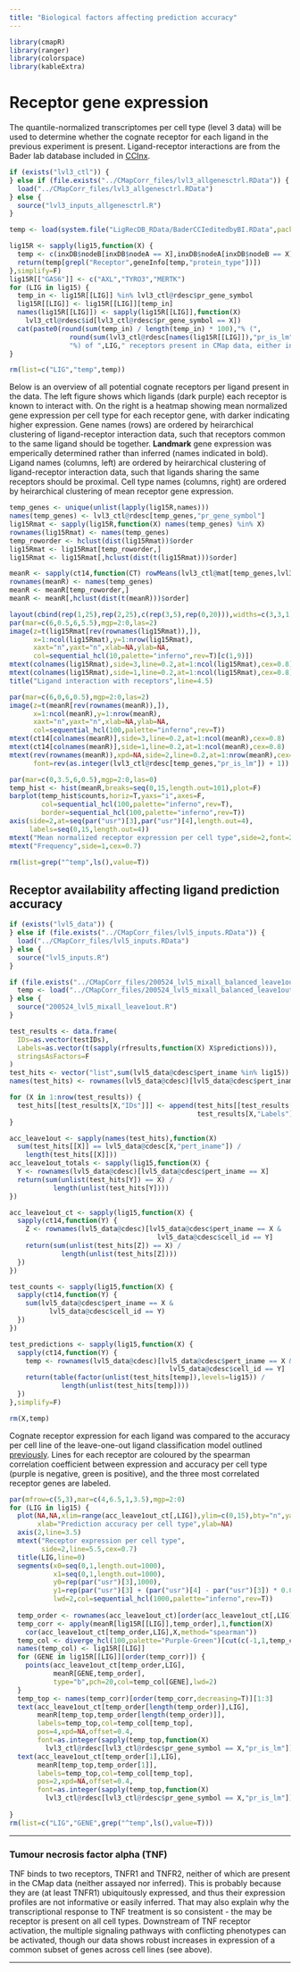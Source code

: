 ```yaml
---
title: "Biological factors affecting prediction accuracy"
---
```

  
```r
library(cmapR)
library(ranger)
library(colorspace)
library(kableExtra)
```


# Receptor gene expression

The quantile-normalized transcriptomes per cell type (level 3 data) will be used to determine whether the cognate receptor for each ligand in the previous experiment is present.  Ligand-receptor interactions are from the Bader lab database included in [CCInx](https://baderlab.github.io/CCInx/).

```r
if (exists("lvl3_ctl")) {
} else if (file.exists("../CMapCorr_files/lvl3_allgenesctrl.RData")) {
  load("../CMapCorr_files/lvl3_allgenesctrl.RData") 
} else {
  source("lvl3_inputs_allgenesctrl.R")
}

temp <- load(system.file("LigRecDB_RData/BaderCCIeditedbyBI.RData",package="CCInx"))

lig15R <- sapply(lig15,function(X) {
  temp <- c(inxDB$nodeB[inxDB$nodeA == X],inxDB$nodeA[inxDB$nodeB == X])
  return(temp[grepl("Receptor",geneInfo[temp,"protein_type"])])
},simplify=F)
lig15R[["GAS6"]] <- c("AXL","TYRO3","MERTK")
for (LIG in lig15) {
  temp_in <- lig15R[[LIG]] %in% lvl3_ctl@rdesc$pr_gene_symbol
  lig15R[[LIG]] <- lig15R[[LIG]][temp_in]
  names(lig15R[[LIG]]) <- sapply(lig15R[[LIG]],function(X) 
    lvl3_ctl@rdesc$id[lvl3_ctl@rdesc$pr_gene_symbol == X])
  cat(paste0(round(sum(temp_in) / length(temp_in) * 100),"% (",
               round(sum(lvl3_ctl@rdesc[names(lig15R[[LIG]]),"pr_is_lm"] == "1") / length(temp_in) * 100),
               "%) of ",LIG," receptors present in CMap data, either inferred or (assayed)."),"\n")
}

rm(list=c("LIG","temp",temp))
```

Below is an overview of all potential cognate receptors per ligand present in the data.  The left figure shows which ligands (dark purple) each receptor is known to interact with.  On the right is a heatmap showing mean normalized gene expression per cell type for each receptor gene, with darker indicating higher expression.  Gene names (rows) are ordered by heirarchical clustering of ligand-receptor interaction data, such that receptors common to the same ligand should be together.  **Landmark** gene expression was emperically determined rather than inferred (names indicated in bold).  Ligand names (columns, left) are ordered by heirarchical clustering of ligand-receptor interaction data, such that ligands sharing the same receptors should be proximal.  Cell type names (columns, right) are ordered by heirarchical clustering of mean receptor gene expression.

```r
temp_genes <- unique(unlist(lapply(lig15R,names)))
names(temp_genes) <- lvl3_ctl@rdesc[temp_genes,"pr_gene_symbol"]
lig15Rmat <- sapply(lig15R,function(X) names(temp_genes) %in% X)
rownames(lig15Rmat) <- names(temp_genes)
temp_roworder <- hclust(dist(lig15Rmat))$order
lig15Rmat <- lig15Rmat[temp_roworder,]
lig15Rmat <- lig15Rmat[,hclust(dist(t(lig15Rmat)))$order]

meanR <- sapply(ct14,function(CT) rowMeans(lvl3_ctl@mat[temp_genes,lvl3_ctl@cdesc$cell_id == CT]))
rownames(meanR) <- names(temp_genes)
meanR <- meanR[temp_roworder,]
meanR <- meanR[,hclust(dist(t(meanR)))$order]

layout(cbind(rep(1,25),rep(2,25),c(rep(3,5),rep(0,20))),widths=c(3,3,1))
par(mar=c(6,0.5,6,5.5),mgp=2:0,las=2)
image(z=t(lig15Rmat[rev(rownames(lig15Rmat)),]),
      x=1:ncol(lig15Rmat),y=1:nrow(lig15Rmat),
      xaxt="n",yaxt="n",xlab=NA,ylab=NA,
      col=sequential_hcl(10,palette="inferno",rev=T)[c(1,9)])
mtext(colnames(lig15Rmat),side=3,line=0.2,at=1:ncol(lig15Rmat),cex=0.8)
mtext(colnames(lig15Rmat),side=1,line=0.2,at=1:ncol(lig15Rmat),cex=0.8)
title("Ligand interaction with receptors",line=4.5)

par(mar=c(6,0,6,0.5),mgp=2:0,las=2)
image(z=t(meanR[rev(rownames(meanR)),]),
      x=1:ncol(meanR),y=1:nrow(meanR),
      xaxt="n",yaxt="n",xlab=NA,ylab=NA,
      col=sequential_hcl(100,palette="inferno",rev=T))
mtext(ct14[colnames(meanR)],side=3,line=0.2,at=1:ncol(meanR),cex=0.8)
mtext(ct14[colnames(meanR)],side=1,line=0.2,at=1:ncol(meanR),cex=0.8)
mtext(rev(rownames(meanR)),xpd=NA,side=2,line=0.2,at=1:nrow(meanR),cex=0.7,
      font=rev(as.integer(lvl3_ctl@rdesc[temp_genes,"pr_is_lm"]) + 1))

par(mar=c(0,3.5,6,0.5),mgp=2:0,las=0)
temp_hist <- hist(meanR,breaks=seq(0,15,length.out=101),plot=F)
barplot(temp_hist$counts,horiz=T,yaxs="i",axes=F,
        col=sequential_hcl(100,palette="inferno",rev=T),
        border=sequential_hcl(100,palette="inferno",rev=T))
axis(side=2,at=seq(par("usr")[3],par("usr")[4],length.out=4),
     labels=seq(0,15,length.out=4))
mtext("Mean normalized receptor expression per cell type",side=2,font=2,line=2)
mtext("Frequency",side=1,cex=0.7)

rm(list=grep("^temp",ls(),value=T))
```

## Receptor availability affecting ligand prediction accuracy

```r
if (exists("lvl5_data")) {
} else if (file.exists("../CMapCorr_files/lvl5_inputs.RData")) {
  load("../CMapCorr_files/lvl5_inputs.RData") 
} else {
  source("lvl5_inputs.R")
}
```

```r
if (file.exists("../CMapCorr_files/200524_lvl5_mixall_balanced_leave1out_results.RData")) {
  temp <- load("../CMapCorr_files/200524_lvl5_mixall_balanced_leave1out_results.RData")
} else {
  source("200524_lvl5_mixall_leave1out.R")
}

test_results <- data.frame(
  IDs=as.vector(testIDs),
  Labels=as.vector(t(sapply(rfresults,function(X) X$predictions))),
  stringsAsFactors=F
)
test_hits <- vector("list",sum(lvl5_data@cdesc$pert_iname %in% lig15))
names(test_hits) <- rownames(lvl5_data@cdesc)[lvl5_data@cdesc$pert_iname %in% lig15]

for (X in 1:nrow(test_results)) {
  test_hits[[test_results[X,"IDs"]]] <- append(test_hits[[test_results[X,"IDs"]]],
                                               test_results[X,"Labels"])
}

acc_leave1out <- sapply(names(test_hits),function(X) 
  sum(test_hits[[X]] == lvl5_data@cdesc[X,"pert_iname"]) / 
    length(test_hits[[X]]))
acc_leave1out_totals <- sapply(lig15,function(X) {
  Y <- rownames(lvl5_data@cdesc)[lvl5_data@cdesc$pert_iname == X]
  return(sum(unlist(test_hits[Y]) == X) / 
           length(unlist(test_hits[Y])))
})

acc_leave1out_ct <- sapply(lig15,function(X) {
  sapply(ct14,function(Y) {
    Z <- rownames(lvl5_data@cdesc)[lvl5_data@cdesc$pert_iname == X &
                                     lvl5_data@cdesc$cell_id == Y]
    return(sum(unlist(test_hits[Z]) == X) / 
             length(unlist(test_hits[Z])))
  })
})

test_counts <- sapply(lig15,function(X) {
  sapply(ct14,function(Y) {
    sum(lvl5_data@cdesc$pert_iname == X &
          lvl5_data@cdesc$cell_id == Y)
  })
})

test_predictions <- sapply(lig15,function(X) {
  sapply(ct14,function(Y) {
    temp <- rownames(lvl5_data@cdesc)[lvl5_data@cdesc$pert_iname == X &
                                        lvl5_data@cdesc$cell_id == Y]
    return(table(factor(unlist(test_hits[temp]),levels=lig15)) / 
             length(unlist(test_hits[temp])))
  })
},simplify=F)

rm(X,temp)
```

Cognate receptor expression for each ligand was compared to the accuracy per cell line of the leave-one-out ligand classification model outlined [previously](https://baderlab.github.io/Brendan_CCInxPred/LigPred_lvl5.html#cell-type-biases-in-accuracy).  Lines for each receptor are coloured by the spearman correlation coefficient between expression and accuracy per cell type (purple is negative, green is positive), and the three most correlated receptor genes are labeled.

```r
par(mfrow=c(5,3),mar=c(4,6.5,1,3.5),mgp=2:0)
for (LIG in lig15) {
  plot(NA,NA,xlim=range(acc_leave1out_ct[,LIG]),ylim=c(0,15),bty="n",yaxt="n",
       xlab="Prediction accuracy per cell type",ylab=NA)
  axis(2,line=3.5)
  mtext("Receptor expression per cell type",
        side=2,line=5.5,cex=0.7)
  title(LIG,line=0)
  segments(x0=seq(0,1,length.out=1000),
           x1=seq(0,1,length.out=1000),
           y0=rep(par("usr")[3],1000),
           y1=rep(par("usr")[3] + (par("usr")[4] - par("usr")[3]) * 0.02,1000),
           lwd=2,col=sequential_hcl(1000,palette="inferno",rev=T))
  
  temp_order <- rownames(acc_leave1out_ct)[order(acc_leave1out_ct[,LIG])]
  temp_corr <- apply(meanR[lig15R[[LIG]],temp_order],1,function(X)
    cor(acc_leave1out_ct[temp_order,LIG],X,method="spearman"))
  temp_col <- diverge_hcl(100,palette="Purple-Green")[cut(c(-1,1,temp_corr),100,labels=F)[c(-1,-2)]]
  names(temp_col) <- lig15R[[LIG]]
  for (GENE in lig15R[[LIG]][order(temp_corr)]) {
    points(acc_leave1out_ct[temp_order,LIG],
           meanR[GENE,temp_order],
           type="b",pch=20,col=temp_col[GENE],lwd=2)
  }
  temp_top <- names(temp_corr)[order(temp_corr,decreasing=T)][1:3]
  text(acc_leave1out_ct[temp_order[length(temp_order)],LIG],
       meanR[temp_top,temp_order[length(temp_order)]],
       labels=temp_top,col=temp_col[temp_top],
       pos=4,xpd=NA,offset=0.4,
       font=as.integer(sapply(temp_top,function(X) 
         lvl3_ctl@rdesc[lvl3_ctl@rdesc$pr_gene_symbol == X,"pr_is_lm"])) + 1)
  text(acc_leave1out_ct[temp_order[1],LIG],
       meanR[temp_top,temp_order[1]],
       labels=temp_top,col=temp_col[temp_top],
       pos=2,xpd=NA,offset=0.4,
       font=as.integer(sapply(temp_top,function(X) 
         lvl3_ctl@rdesc[lvl3_ctl@rdesc$pr_gene_symbol == X,"pr_is_lm"])) + 1)
  
}
rm(list=c("LIG","GENE",grep("^temp",ls(),value=T)))
```



****

### Tumour necrosis factor alpha (TNF)

TNF binds to two receptors, TNFR1 and TNFR2, neither of which are present in the CMap data (neither assayed nor inferred).  This is probably because they are (at least TNFR1) ubiquitously expressed, and thus their expression profiles are not informative or easily inferred.  That may also explain why the transcriptional response to TNF treatment is so consistent - the may be receptor is present on all cell types.  Downstream of TNF receptor activation, the multiple signaling pathways with conflicting phenotypes can be activated, though our data shows robust increases in expression of a common subset of genes across cell lines (see above).

****